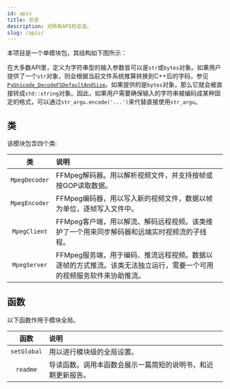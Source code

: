 ```yaml
---
id: apis
title: 总览
description: 对所有API的总览。
slug: /apis/
---
```




本项目是一个单模块包，其结构如下图所示：

<p>
  <OverviewSvg className="mermaid"/>
</p>

在大多数API里，定义为字符串型的输入参数皆可以是`str`或`bytes`对象。如果用户提供了一个`str`对象，则会根据当前文件系统推算转换到C++后的字码，参见[`PyUnicode_DecodeFSDefaultAndSize`<IconExternalLink/>][py-decodefs]。如果提供的是`bytes`对象，那么它就会被直接转成`std::string`对象。因此，如果用户需要确保输入的字符串被编码成某种固定的格式，可以通过`str_argu.encode('...')`来代替直接使用`str_argu`。

## 类

该模块包含四个类:

|  类  |  <div className="center">说明</div>  |
| :------: | :----------- |
| <SourceURL url="MpegCoder.h#L21"><InlineIcon icon={vsiSymbolClass}/> `MpegDecoder`</SourceURL> | FFMpeg解码器。用以解析视频文件，并支持按帧或按GOP读取数据。 |
| <SourceURL url="MpegCoder.h#L82"><InlineIcon icon={vsiSymbolClass}/> `MpegEncoder`</SourceURL> | FFMpeg编码器，用以写入新的视频文件，数据以帧为单位，逐帧写入文件中。 |
| <SourceURL url="MpegStreamer.h#L49"><InlineIcon icon={vsiSymbolClass}/> `MpegClient`</SourceURL> | FFMpeg客户端，用以解流、解码远程视频。该类维护了一个用来同步解码器和远端实时视频流的子线程。 |
| <SourceURL url="MpegStreamer.h#L114"><InlineIcon icon={vsiSymbolClass}/> `MpegServer`</SourceURL> | FFMpeg服务端，用于编码、推流远程视频。数据以逐帧的方式推流。该类无法独立运行，需要一个可用的视频服务软件来协助推流。 |

## 函数

以下函数作用于模块全局。

|  函数  |  <div className="center">说明</div>  |
| :------: | :----------- |
| <SourceURL url="MpegPyd.h#L131"><InlineIcon icon={mdiFunctionVariant}/> `setGlobal`</SourceURL> | 用以进行模块级的全局设置。 |
| <SourceURL url="MpegPyd.h#L158"><InlineIcon icon={mdiFunctionVariant}/> `readme`</SourceURL> | 导读函数。调用本函数会展示一篇简短的说明书，和近期更新报告。 |

[py-decodefs]:https://docs.python.org/zh-cn/3/c-api/unicode.html#c.PyUnicode_DecodeFSDefaultAndSize "PyUnicode_DecodeFSDefaultAndSize"
